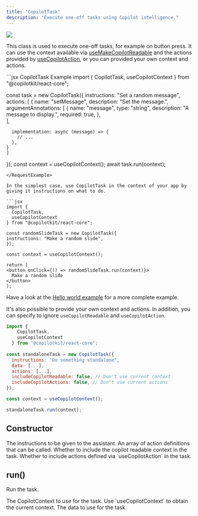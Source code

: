 ```yaml
---
title: "CopilotTask"
description: "Execute one-off tasks using Copilot intelligence."
---
```


<img referrerpolicy="no-referrer-when-downgrade" src="https://static.scarf.sh/a.png?x-pxid=a9b290bb-38f9-4518-ac3b-8f54fdbf43be" />

This class is used to execute one-off tasks, for example on button press. It
can use the context available via [useMakeCopilotReadable](../useMakeCopilotReadable)
and the actions provided by [useCopilotAction](../useCopilotAction), or
you can provided your own context and actions.

<RequestExample>
  ```jsx CopilotTask Example
  import { 
    CopilotTask, 
    useCopilotContext 
  } from "@copilotkit/react-core";

  const task = new CopilotTask({
    instructions: "Set a random message",
    actions: [
      {
      name: "setMessage",
      description: "Set the message.",
      argumentAnnotations: [
        {
          name: "message",
          type: "string",
          description:
            "A message to display.",
          required: true,
        },      
      ],

      implementation: async (message) => {
        // ...
      },
    }
    ]
  });
  const context = useCopilotContext();
  await task.run(context);
  ```
</RequestExample>

In the simplest case, use CopilotTask in the context of your app by giving it instructions on what to do.

```jsx
import { 
    CopilotTask, 
    useCopilotContext 
  } from "@copilotkit/react-core";
  
const randomSlideTask = new CopilotTask({
  instructions: "Make a random slide",
});

const context = useCopilotContext();

return (
  <button onClick={() => randomSlideTask.run(context)}>
    Make a random slide
  </button>
);
```

Have a look at the [Hello world example](https://github.com/CopilotKit/CopilotKit/blob/main/CopilotKit/examples/next-openai/src/app/helloworld/page.tsx) 
for a more complete example.

It's also possible to provide your own context and actions. In addition, you can specify to ignore
`useCopilotReadable` and `useCopilotAction`.

```jsx
import { 
    CopilotTask, 
    useCopilotContext 
  } from "@copilotkit/react-core";
  
const standaloneTask = new CopilotTask({
  instructions: "Do something standalone",
  data: [...],
  actions: [...],
  includeCopilotReadable: false, // Don't use current context
  includeCopilotActions: false, // Don't use current actions
});

const context = useCopilotContext();

standaloneTask.run(context);
```

## Constructor

<ResponseField name="instructions" type="string" required>
  The instructions to be given to the assistant.
</ResponseField>

<ResponseField name="actions" type="AnnotatedFunction">
  An array of action definitions that can be called.
</ResponseField>

<ResponseField name="includeCopilotReadable" type="boolean">
  Whether to include the copilot readable context in the task.
</ResponseField>

<ResponseField name="includeCopilotActionable" type="boolean">
  Whether to include actions defined via `useCopilotAction` in the task.
</ResponseField>

## run()

Run the task.

<ResponseField name="context" type="CopilotContext" required>
  The CopilotContext to use for the task. Use `useCopilotContext` to obtain the current context.
</ResponseField>

<ResponseField name="data" type="any">
  The data to use for the task.
</ResponseField>